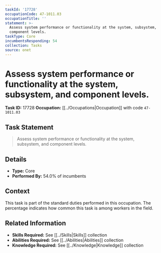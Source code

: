 ```yaml
---
taskId: '17728'
occupationCode: 47-1011.03
occupationTitle: ''
statement: >-
  Assess system performance or functionality at the system, subsystem, and
  component levels.
taskType: Core
incumbentsResponding: 54
collection: Tasks
source: onet
---
```

# Assess system performance or functionality at the system, subsystem, and component levels.

**Task ID:** 17728
**Occupation:** [[../Occupations|Occupation]] with code `47-1011.03`

## Task Statement

> Assess system performance or functionality at the system, subsystem, and component levels.

## Details

- **Type:** Core
- **Performed By:** 54.0% of incumbents

## Context

This task is part of the standard duties performed in this occupation. The percentage indicates how common this task is among workers in the field.

## Related Information

- **Skills Required:** See [[../Skills|Skills]] collection
- **Abilities Required:** See [[../Abilities|Abilities]] collection
- **Knowledge Required:** See [[../Knowledge|Knowledge]] collection
